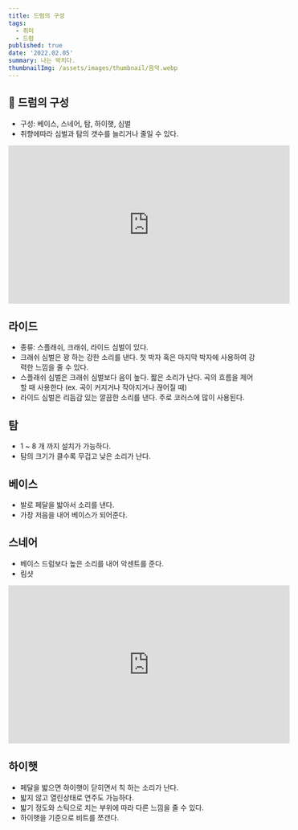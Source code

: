 ```yaml
---
title: 드럼의 구성
tags:
  - 취미
  - 드럼
published: true
date: '2022.02.05' 
summary: 나는 박치다.
thumbnailImg: /assets/images/thumbnail/음악.webp
---
```


## 🥁 드럼의 구성 

- 구성: 베이스, 스네어, 탐, 하이햇, 심벌
- 취향에따라 심벌과 탐의 갯수를 늘리거나 줄일 수 있다.

<iframe width="560" height="315" src="https://www.youtube.com/embed/mt4QzMauSsQ" title="YouTube video player" frameBorder="0" allow="accelerometer; autoplay; clipboard-write; encrypted-media; gyroscope; picture-in-picture" allowFullScreen></iframe>

## 라이드 

- 종류: 스플래쉬, 크래쉬, 라이드 심벌이 있다.
- 크래쉬 심벌은 꽝 하는 강한 소리를 낸다. 첫 박자 혹은 마지막 박자에 사용하여 강력한 느낌을 줄 수 있다.
- 스플래쉬 심벌은 크래쉬 심벌보다 음이 높다. 짧은 소리가 난다.
곡의 흐름을 제어 할 때 사용한다 (ex. 곡이 커지거나 작아지거나 끊어질 때)
- 라이드 심벌은 리듬감 있는 깔끔한 소리를 낸다. 주로 코러스에 많이 사용된다.

## 탐

- 1 ~ 8 개 까지 설치가 가능하다.
- 탐의 크기가 클수록 무겁고 낮은 소리가 난다.

## 베이스

- 발로 페달을 밟아서 소리를 낸다.
- 가장 저음을 내어 베이스가 되어준다.

## 스네어

- 베이스 드럼보다 높은 소리를 내어 악센트를 준다.
- 림샷

<iframe width="560" height="315" src="https://www.youtube.com/embed/lVV1Ii2ted4" title="YouTube video player" frameBorder="0" allow="accelerometer; autoplay; clipboard-write; encrypted-media; gyroscope; picture-in-picture" allowFullScreen></iframe>

## 하이햇

- 페달을 밟으면 하이햇이 닫히면서 칙 하는 소리가 난다.
- 밟지 않고 열린상태로 연주도 가능하다.
- 밟기 정도와 스틱으로 치는 부위에 따라 다른 느낌을 줄 수 있다.
- 하이햇을 기준으로 비트를 쪼갠다.
